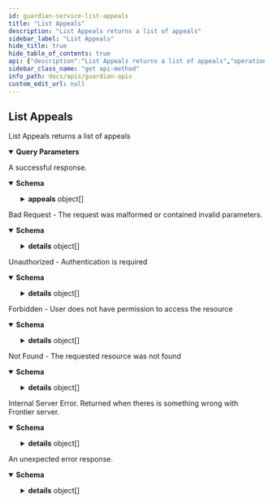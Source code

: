 ```yaml
---
id: guardian-service-list-appeals
title: "List Appeals"
description: "List Appeals returns a list of appeals"
sidebar_label: "List Appeals"
hide_title: true
hide_table_of_contents: true
api: {"description":"List Appeals returns a list of appeals","operationId":"GuardianService_ListAppeals","responses":{"200":{"description":"A successful response.","content":{"application/json":{"schema":{"type":"object","properties":{"appeals":{"type":"array","items":{"type":"object","properties":{"id":{"type":"string"},"resourceId":{"type":"string"},"policyId":{"type":"string"},"policyVersion":{"type":"integer","format":"int64"},"status":{"type":"string"},"accountId":{"type":"string"},"role":{"type":"string"},"options":{"title":"optional","type":"object","properties":{"expirationDate":{"type":"string","format":"date-time","title":"optional"},"duration":{"type":"string"}}},"labels":{"type":"object","additionalProperties":{"type":"string"}},"resource":{"type":"object","properties":{"id":{"type":"string","example":"f4b7a3c0-9f9b-4b9b-9b0a-9e4b1a1b1b1b","description":"Resource unique identifier"},"providerType":{"type":"string","example":"bigquery","description":"Type of the provider that manages this resource"},"providerUrn":{"type":"string","example":"my-bq","description":"Unique resource urn"},"type":{"type":"string","example":"table","description":"Type of the resource. Depends on the provider type. For example, for BigQuery, it can be dataset, table, view, etc."},"urn":{"type":"string","description":"Unique resource urn"},"name":{"type":"string"},"details":{"type":"object","description":"Additional information of the resource that can be updated from Guardian"},"labels":{"type":"object","additionalProperties":{"type":"string"}},"createdAt":{"type":"string","format":"date-time","example":"2023-06-07T05:39:56.961Z","description":"Resource creation timestamp"},"updatedAt":{"type":"string","format":"date-time","example":"2023-06-07T05:39:56.961Z","description":"Resource last update timestamp"},"isDeleted":{"type":"boolean","description":"Whether the resource is deleted or not"},"parentId":{"type":"string","description":"Parent resource id"},"children":{"type":"array","items":{"type":"object","properties":"circular()","title":"Resource contains information of resource from providers"},"description":"List of child resources"}},"title":"Resource contains information of resource from providers"},"approvals":{"type":"array","items":{"type":"object","properties":{"id":{"type":"string"},"name":{"type":"string"},"appealId":{"type":"string"},"status":{"type":"string"},"actor":{"type":"string"},"policyId":{"type":"string"},"policyVersion":{"type":"integer","format":"int64"},"approvers":{"type":"array","items":{"type":"string"}},"appeal":{"type":"object","properties":"circular()","title":"Appeal is created by user to get access to one or more resources"},"createdAt":{"type":"string","format":"date-time","example":"2023-06-07T05:39:56.961Z","description":"Approval creation timestamp"},"updatedAt":{"type":"string","format":"date-time","example":"2023-06-07T05:39:56.961Z","description":"Approval last update timestamp"},"reason":{"type":"string"}},"title":"Approval is an approval item that generated in an appeal based on the selected policy"}},"createdAt":{"type":"string","format":"date-time","example":"2023-01-01T00:00:00Z","description":"Creation time of the appeal"},"updatedAt":{"type":"string","format":"date-time","example":"2023-01-01T00:00:00Z","description":"Last update time of the appeal"},"details":{"type":"object"},"accountType":{"type":"string"},"createdBy":{"type":"string"},"creator":{},"permissions":{"type":"array","items":{"type":"string"}},"grant":{"type":"object","properties":{"id":{"type":"string"},"status":{"type":"string"},"accountId":{"type":"string"},"accountType":{"type":"string"},"resourceId":{"type":"string"},"role":{"type":"string"},"permissions":{"type":"array","items":{"type":"string"}},"expirationDate":{"type":"string","format":"date-time"},"appealId":{"type":"string"},"revokedBy":{"type":"string"},"revokedAt":{"type":"string","format":"date-time","example":"2023-01-01T00:00:00Z","description":"Timestamp when the grant is revoked"},"revokeReason":{"type":"string"},"createdBy":{"type":"string"},"createdAt":{"type":"string","format":"date-time","example":"2023-01-01T00:00:00Z","description":"Creation time of the grant"},"updatedAt":{"type":"string","format":"date-time","example":"2023-01-01T00:00:00Z","description":"Last update time of the grant"},"resource":{"type":"object","properties":{"id":{"type":"string","example":"f4b7a3c0-9f9b-4b9b-9b0a-9e4b1a1b1b1b","description":"Resource unique identifier"},"providerType":{"type":"string","example":"bigquery","description":"Type of the provider that manages this resource"},"providerUrn":{"type":"string","example":"my-bq","description":"Unique resource urn"},"type":{"type":"string","example":"table","description":"Type of the resource. Depends on the provider type. For example, for BigQuery, it can be dataset, table, view, etc."},"urn":{"type":"string","description":"Unique resource urn"},"name":{"type":"string"},"details":{"type":"object","description":"Additional information of the resource that can be updated from Guardian"},"labels":{"type":"object","additionalProperties":{"type":"string"}},"createdAt":{"type":"string","format":"date-time","example":"2023-06-07T05:39:56.961Z","description":"Resource creation timestamp"},"updatedAt":{"type":"string","format":"date-time","example":"2023-06-07T05:39:56.961Z","description":"Resource last update timestamp"},"isDeleted":{"type":"boolean","description":"Whether the resource is deleted or not"},"parentId":{"type":"string","description":"Parent resource id"},"children":{"type":"array","items":{"type":"object","properties":"circular()","title":"Resource contains information of resource from providers"},"description":"List of child resources"}},"title":"Resource contains information of resource from providers"},"appeal":{"type":"object","properties":"circular()","title":"Appeal is created by user to get access to one or more resources"},"isPermanent":{"type":"boolean"},"source":{"type":"string"},"statusInProvider":{"type":"string"},"owner":{"type":"string"}}},"description":{"type":"string"}},"title":"Appeal is created by user to get access to one or more resources"}},"total":{"type":"integer","format":"int32"}}}}}},"400":{"description":"Bad Request - The request was malformed or contained invalid parameters.","content":{"application/json":{"schema":{"type":"object","properties":{"code":{"type":"integer","format":"int32"},"message":{"type":"string"},"details":{"type":"array","items":{"type":"object","properties":{"@type":{"type":"string"}},"additionalProperties":{}}}}}}}},"401":{"description":"Unauthorized - Authentication is required","content":{"application/json":{"schema":{"type":"object","properties":{"code":{"type":"integer","format":"int32"},"message":{"type":"string"},"details":{"type":"array","items":{"type":"object","properties":{"@type":{"type":"string"}},"additionalProperties":{}}}}}}}},"403":{"description":"Forbidden - User does not have permission to access the resource","content":{"application/json":{"schema":{"type":"object","properties":{"code":{"type":"integer","format":"int32"},"message":{"type":"string"},"details":{"type":"array","items":{"type":"object","properties":{"@type":{"type":"string"}},"additionalProperties":{}}}}}}}},"404":{"description":"Not Found - The requested resource was not found","content":{"application/json":{"schema":{"type":"object","properties":{"code":{"type":"integer","format":"int32"},"message":{"type":"string"},"details":{"type":"array","items":{"type":"object","properties":{"@type":{"type":"string"}},"additionalProperties":{}}}}}}}},"500":{"description":"Internal Server Error. Returned when theres is something wrong with Frontier server.","content":{"application/json":{"schema":{"type":"object","properties":{"code":{"type":"integer","format":"int32"},"message":{"type":"string"},"details":{"type":"array","items":{"type":"object","properties":{"@type":{"type":"string"}},"additionalProperties":{}}}}}}}},"default":{"description":"An unexpected error response.","content":{"application/json":{"schema":{"type":"object","properties":{"code":{"type":"integer","format":"int32"},"message":{"type":"string"},"details":{"type":"array","items":{"type":"object","properties":{"@type":{"type":"string"}},"additionalProperties":{}}}}}}}}},"parameters":[{"name":"accountId","in":"query","required":false,"schema":{"type":"string"}},{"name":"statuses","in":"query","required":false,"explode":true,"schema":{"type":"array","items":{"type":"string"}}},{"name":"role","in":"query","required":false,"schema":{"type":"string"}},{"name":"providerTypes","in":"query","required":false,"explode":true,"schema":{"type":"array","items":{"type":"string"}}},{"name":"providerUrns","in":"query","required":false,"explode":true,"schema":{"type":"array","items":{"type":"string"}}},{"name":"resourceTypes","in":"query","required":false,"explode":true,"schema":{"type":"array","items":{"type":"string"}}},{"name":"resourceUrns","in":"query","required":false,"explode":true,"schema":{"type":"array","items":{"type":"string"}}},{"name":"orderBy","in":"query","required":false,"explode":true,"schema":{"type":"array","items":{"type":"string"}}},{"name":"createdBy","in":"query","required":false,"schema":{"type":"string"}},{"name":"size","in":"query","required":false,"schema":{"type":"integer","format":"int64"}},{"name":"offset","in":"query","required":false,"schema":{"type":"integer","format":"int64"}},{"name":"q","in":"query","required":false,"schema":{"type":"string"}},{"name":"accountTypes","in":"query","required":false,"explode":true,"schema":{"type":"array","items":{"type":"string"}}}],"tags":["Appeals"],"method":"get","path":"/v1beta1/appeals","servers":[{"url":"http://127.0.0.1:7400"}],"security":[{"apiKey":[]}],"securitySchemes":{"apiKey":{"type":"apiKey","description":"Email address of the user","name":"X-Auth-Email","in":"header"}},"info":{"title":"Guardian APIs","version":"0.1.0"},"postman":{"name":"List Appeals","description":{"content":"List Appeals returns a list of appeals","type":"text/plain"},"url":{"path":["v1beta1","appeals"],"host":["{{baseUrl}}"],"query":[{"disabled":false,"key":"accountId","value":""},{"disabled":false,"key":"statuses","value":""},{"disabled":false,"key":"role","value":""},{"disabled":false,"key":"providerTypes","value":""},{"disabled":false,"key":"providerUrns","value":""},{"disabled":false,"key":"resourceTypes","value":""},{"disabled":false,"key":"resourceUrns","value":""},{"disabled":false,"key":"orderBy","value":""},{"disabled":false,"key":"createdBy","value":""},{"disabled":false,"key":"size","value":""},{"disabled":false,"key":"offset","value":""},{"disabled":false,"key":"q","value":""},{"disabled":false,"key":"accountTypes","value":""}],"variable":[]},"header":[{"key":"Accept","value":"application/json"}],"method":"GET"}}
sidebar_class_name: "get api-method"
info_path: docs/apis/guardian-apis
custom_edit_url: null
---
```



## List Appeals



List Appeals returns a list of appeals

<details style={{"marginBottom":"1rem"}} data-collapsed={false} open={true}><summary style={{}}><strong>Query Parameters</strong></summary><div><ul><ParamsItem className={"paramsItem"} param={{"name":"accountId","in":"query","required":false,"schema":{"type":"string"}}}></ParamsItem><ParamsItem className={"paramsItem"} param={{"name":"statuses","in":"query","required":false,"explode":true,"schema":{"type":"array","items":{"type":"string"}}}}></ParamsItem><ParamsItem className={"paramsItem"} param={{"name":"role","in":"query","required":false,"schema":{"type":"string"}}}></ParamsItem><ParamsItem className={"paramsItem"} param={{"name":"providerTypes","in":"query","required":false,"explode":true,"schema":{"type":"array","items":{"type":"string"}}}}></ParamsItem><ParamsItem className={"paramsItem"} param={{"name":"providerUrns","in":"query","required":false,"explode":true,"schema":{"type":"array","items":{"type":"string"}}}}></ParamsItem><ParamsItem className={"paramsItem"} param={{"name":"resourceTypes","in":"query","required":false,"explode":true,"schema":{"type":"array","items":{"type":"string"}}}}></ParamsItem><ParamsItem className={"paramsItem"} param={{"name":"resourceUrns","in":"query","required":false,"explode":true,"schema":{"type":"array","items":{"type":"string"}}}}></ParamsItem><ParamsItem className={"paramsItem"} param={{"name":"orderBy","in":"query","required":false,"explode":true,"schema":{"type":"array","items":{"type":"string"}}}}></ParamsItem><ParamsItem className={"paramsItem"} param={{"name":"createdBy","in":"query","required":false,"schema":{"type":"string"}}}></ParamsItem><ParamsItem className={"paramsItem"} param={{"name":"size","in":"query","required":false,"schema":{"type":"integer","format":"int64"}}}></ParamsItem><ParamsItem className={"paramsItem"} param={{"name":"offset","in":"query","required":false,"schema":{"type":"integer","format":"int64"}}}></ParamsItem><ParamsItem className={"paramsItem"} param={{"name":"q","in":"query","required":false,"schema":{"type":"string"}}}></ParamsItem><ParamsItem className={"paramsItem"} param={{"name":"accountTypes","in":"query","required":false,"explode":true,"schema":{"type":"array","items":{"type":"string"}}}}></ParamsItem></ul></div></details><div><ApiTabs><TabItem label={"200"} value={"200"}><div>

A successful response.

</div><div><MimeTabs schemaType={"response"}><TabItem label={"application/json"} value={"application/json"}><SchemaTabs><TabItem label={"Schema"} value={"Schema"}><details style={{}} data-collapsed={false} open={true}><summary style={{"textAlign":"left"}}><strong>Schema</strong></summary><div style={{"textAlign":"left","marginLeft":"1rem"}}></div><ul style={{"marginLeft":"1rem"}}><SchemaItem collapsible={true} className={"schemaItem"}><details style={{}}><summary style={{}}><strong>appeals</strong><span style={{"opacity":"0.6"}}> object[]</span></summary><div style={{"marginLeft":"1rem"}}><li><div style={{"fontSize":"var(--ifm-code-font-size)","opacity":"0.6","marginLeft":"-.5rem","paddingBottom":".5rem"}}>Array [</div></li><SchemaItem collapsible={false} name={"id"} required={false} schemaName={"string"} qualifierMessage={undefined} schema={{"type":"string"}}></SchemaItem><SchemaItem collapsible={false} name={"resourceId"} required={false} schemaName={"string"} qualifierMessage={undefined} schema={{"type":"string"}}></SchemaItem><SchemaItem collapsible={false} name={"policyId"} required={false} schemaName={"string"} qualifierMessage={undefined} schema={{"type":"string"}}></SchemaItem><SchemaItem collapsible={false} name={"policyVersion"} required={false} schemaName={"int64"} qualifierMessage={undefined} schema={{"type":"integer","format":"int64"}}></SchemaItem><SchemaItem collapsible={false} name={"status"} required={false} schemaName={"string"} qualifierMessage={undefined} schema={{"type":"string"}}></SchemaItem><SchemaItem collapsible={false} name={"accountId"} required={false} schemaName={"string"} qualifierMessage={undefined} schema={{"type":"string"}}></SchemaItem><SchemaItem collapsible={false} name={"role"} required={false} schemaName={"string"} qualifierMessage={undefined} schema={{"type":"string"}}></SchemaItem><SchemaItem collapsible={true} className={"schemaItem"}><details style={{}}><summary style={{}}><strong>options</strong><span style={{"opacity":"0.6"}}> object</span></summary><div style={{"marginLeft":"1rem"}}><SchemaItem collapsible={false} name={"expirationDate"} required={false} schemaName={"date-time"} qualifierMessage={undefined} schema={{"type":"string","format":"date-time","title":"optional"}}></SchemaItem><SchemaItem collapsible={false} name={"duration"} required={false} schemaName={"string"} qualifierMessage={undefined} schema={{"type":"string"}}></SchemaItem></div></details></SchemaItem><SchemaItem collapsible={true} className={"schemaItem"}><details style={{}}><summary style={{}}><strong>labels</strong><span style={{"opacity":"0.6"}}> object</span></summary><div style={{"marginLeft":"1rem"}}><SchemaItem name={"property name*"} required={false} schemaName={"string"} qualifierMessage={undefined} schema={{"type":"string"}} collapsible={false} discriminator={false}></SchemaItem></div></details></SchemaItem><SchemaItem collapsible={true} className={"schemaItem"}><details style={{}}><summary style={{}}><strong>resource</strong><span style={{"opacity":"0.6"}}> object</span></summary><div style={{"marginLeft":"1rem"}}><SchemaItem collapsible={false} name={"id"} required={false} schemaName={"string"} qualifierMessage={undefined} schema={{"type":"string","example":"f4b7a3c0-9f9b-4b9b-9b0a-9e4b1a1b1b1b","description":"Resource unique identifier"}}></SchemaItem><SchemaItem collapsible={false} name={"providerType"} required={false} schemaName={"string"} qualifierMessage={undefined} schema={{"type":"string","example":"bigquery","description":"Type of the provider that manages this resource"}}></SchemaItem><SchemaItem collapsible={false} name={"providerUrn"} required={false} schemaName={"string"} qualifierMessage={undefined} schema={{"type":"string","example":"my-bq","description":"Unique resource urn"}}></SchemaItem><SchemaItem collapsible={false} name={"type"} required={false} schemaName={"string"} qualifierMessage={undefined} schema={{"type":"string","example":"table","description":"Type of the resource. Depends on the provider type. For example, for BigQuery, it can be dataset, table, view, etc."}}></SchemaItem><SchemaItem collapsible={false} name={"urn"} required={false} schemaName={"string"} qualifierMessage={undefined} schema={{"type":"string","description":"Unique resource urn"}}></SchemaItem><SchemaItem collapsible={false} name={"name"} required={false} schemaName={"string"} qualifierMessage={undefined} schema={{"type":"string"}}></SchemaItem><SchemaItem collapsible={false} name={"details"} required={false} schemaName={"object"} qualifierMessage={undefined} schema={{"type":"object","description":"Additional information of the resource that can be updated from Guardian"}}></SchemaItem><SchemaItem collapsible={true} className={"schemaItem"}><details style={{}}><summary style={{}}><strong>labels</strong><span style={{"opacity":"0.6"}}> object</span></summary><div style={{"marginLeft":"1rem"}}><SchemaItem name={"property name*"} required={false} schemaName={"string"} qualifierMessage={undefined} schema={{"type":"string"}} collapsible={false} discriminator={false}></SchemaItem></div></details></SchemaItem><SchemaItem collapsible={false} name={"createdAt"} required={false} schemaName={"date-time"} qualifierMessage={undefined} schema={{"type":"string","format":"date-time","example":"2023-06-07T05:39:56.961Z","description":"Resource creation timestamp"}}></SchemaItem><SchemaItem collapsible={false} name={"updatedAt"} required={false} schemaName={"date-time"} qualifierMessage={undefined} schema={{"type":"string","format":"date-time","example":"2023-06-07T05:39:56.961Z","description":"Resource last update timestamp"}}></SchemaItem><SchemaItem collapsible={false} name={"isDeleted"} required={false} schemaName={"boolean"} qualifierMessage={undefined} schema={{"type":"boolean","description":"Whether the resource is deleted or not"}}></SchemaItem><SchemaItem collapsible={false} name={"parentId"} required={false} schemaName={"string"} qualifierMessage={undefined} schema={{"type":"string","description":"Parent resource id"}}></SchemaItem><SchemaItem collapsible={true} className={"schemaItem"}><details style={{}}><summary style={{}}><strong>children</strong><span style={{"opacity":"0.6"}}> object[]</span></summary><div style={{"marginLeft":"1rem"}}><div style={{"marginTop":".5rem","marginBottom":".5rem"}}>

List of child resources

</div><li><div style={{"fontSize":"var(--ifm-code-font-size)","opacity":"0.6","marginLeft":"-.5rem","paddingBottom":".5rem"}}>Array [</div></li><SchemaItem collapsible={false} name={"0"} required={false} schemaName={""} qualifierMessage={undefined} schema={"c"}></SchemaItem><SchemaItem collapsible={false} name={"1"} required={false} schemaName={""} qualifierMessage={undefined} schema={"i"}></SchemaItem><SchemaItem collapsible={false} name={"2"} required={false} schemaName={""} qualifierMessage={undefined} schema={"r"}></SchemaItem><SchemaItem collapsible={false} name={"3"} required={false} schemaName={""} qualifierMessage={undefined} schema={"c"}></SchemaItem><SchemaItem collapsible={false} name={"4"} required={false} schemaName={""} qualifierMessage={undefined} schema={"u"}></SchemaItem><SchemaItem collapsible={false} name={"5"} required={false} schemaName={""} qualifierMessage={undefined} schema={"l"}></SchemaItem><SchemaItem collapsible={false} name={"6"} required={false} schemaName={""} qualifierMessage={undefined} schema={"a"}></SchemaItem><SchemaItem collapsible={false} name={"7"} required={false} schemaName={""} qualifierMessage={undefined} schema={"r"}></SchemaItem><SchemaItem collapsible={false} name={"8"} required={false} schemaName={""} qualifierMessage={undefined} schema={"("}></SchemaItem><SchemaItem collapsible={false} name={"9"} required={false} schemaName={""} qualifierMessage={undefined} schema={")"}></SchemaItem><li><div style={{"fontSize":"var(--ifm-code-font-size)","opacity":"0.6","marginLeft":"-.5rem"}}>]</div></li></div></details></SchemaItem></div></details></SchemaItem><SchemaItem collapsible={true} className={"schemaItem"}><details style={{}}><summary style={{}}><strong>approvals</strong><span style={{"opacity":"0.6"}}> object[]</span></summary><div style={{"marginLeft":"1rem"}}><li><div style={{"fontSize":"var(--ifm-code-font-size)","opacity":"0.6","marginLeft":"-.5rem","paddingBottom":".5rem"}}>Array [</div></li><SchemaItem collapsible={false} name={"id"} required={false} schemaName={"string"} qualifierMessage={undefined} schema={{"type":"string"}}></SchemaItem><SchemaItem collapsible={false} name={"name"} required={false} schemaName={"string"} qualifierMessage={undefined} schema={{"type":"string"}}></SchemaItem><SchemaItem collapsible={false} name={"appealId"} required={false} schemaName={"string"} qualifierMessage={undefined} schema={{"type":"string"}}></SchemaItem><SchemaItem collapsible={false} name={"status"} required={false} schemaName={"string"} qualifierMessage={undefined} schema={{"type":"string"}}></SchemaItem><SchemaItem collapsible={false} name={"actor"} required={false} schemaName={"string"} qualifierMessage={undefined} schema={{"type":"string"}}></SchemaItem><SchemaItem collapsible={false} name={"policyId"} required={false} schemaName={"string"} qualifierMessage={undefined} schema={{"type":"string"}}></SchemaItem><SchemaItem collapsible={false} name={"policyVersion"} required={false} schemaName={"int64"} qualifierMessage={undefined} schema={{"type":"integer","format":"int64"}}></SchemaItem><SchemaItem collapsible={false} name={"approvers"} required={false} schemaName={"string[]"} qualifierMessage={undefined} schema={{"type":"array","items":{"type":"string"}}}></SchemaItem><SchemaItem collapsible={true} className={"schemaItem"}><details style={{}}><summary style={{}}><strong>appeal</strong><span style={{"opacity":"0.6"}}> object</span></summary><div style={{"marginLeft":"1rem"}}><SchemaItem collapsible={false} name={"0"} required={false} schemaName={""} qualifierMessage={undefined} schema={"c"}></SchemaItem><SchemaItem collapsible={false} name={"1"} required={false} schemaName={""} qualifierMessage={undefined} schema={"i"}></SchemaItem><SchemaItem collapsible={false} name={"2"} required={false} schemaName={""} qualifierMessage={undefined} schema={"r"}></SchemaItem><SchemaItem collapsible={false} name={"3"} required={false} schemaName={""} qualifierMessage={undefined} schema={"c"}></SchemaItem><SchemaItem collapsible={false} name={"4"} required={false} schemaName={""} qualifierMessage={undefined} schema={"u"}></SchemaItem><SchemaItem collapsible={false} name={"5"} required={false} schemaName={""} qualifierMessage={undefined} schema={"l"}></SchemaItem><SchemaItem collapsible={false} name={"6"} required={false} schemaName={""} qualifierMessage={undefined} schema={"a"}></SchemaItem><SchemaItem collapsible={false} name={"7"} required={false} schemaName={""} qualifierMessage={undefined} schema={"r"}></SchemaItem><SchemaItem collapsible={false} name={"8"} required={false} schemaName={""} qualifierMessage={undefined} schema={"("}></SchemaItem><SchemaItem collapsible={false} name={"9"} required={false} schemaName={""} qualifierMessage={undefined} schema={")"}></SchemaItem></div></details></SchemaItem><SchemaItem collapsible={false} name={"createdAt"} required={false} schemaName={"date-time"} qualifierMessage={undefined} schema={{"type":"string","format":"date-time","example":"2023-06-07T05:39:56.961Z","description":"Approval creation timestamp"}}></SchemaItem><SchemaItem collapsible={false} name={"updatedAt"} required={false} schemaName={"date-time"} qualifierMessage={undefined} schema={{"type":"string","format":"date-time","example":"2023-06-07T05:39:56.961Z","description":"Approval last update timestamp"}}></SchemaItem><SchemaItem collapsible={false} name={"reason"} required={false} schemaName={"string"} qualifierMessage={undefined} schema={{"type":"string"}}></SchemaItem><li><div style={{"fontSize":"var(--ifm-code-font-size)","opacity":"0.6","marginLeft":"-.5rem"}}>]</div></li></div></details></SchemaItem><SchemaItem collapsible={false} name={"createdAt"} required={false} schemaName={"date-time"} qualifierMessage={undefined} schema={{"type":"string","format":"date-time","example":"2023-01-01T00:00:00Z","description":"Creation time of the appeal"}}></SchemaItem><SchemaItem collapsible={false} name={"updatedAt"} required={false} schemaName={"date-time"} qualifierMessage={undefined} schema={{"type":"string","format":"date-time","example":"2023-01-01T00:00:00Z","description":"Last update time of the appeal"}}></SchemaItem><SchemaItem collapsible={false} name={"details"} required={false} schemaName={"object"} qualifierMessage={undefined} schema={{"type":"object"}}></SchemaItem><SchemaItem collapsible={false} name={"accountType"} required={false} schemaName={"string"} qualifierMessage={undefined} schema={{"type":"string"}}></SchemaItem><SchemaItem collapsible={false} name={"createdBy"} required={false} schemaName={"string"} qualifierMessage={undefined} schema={{"type":"string"}}></SchemaItem><SchemaItem collapsible={false} name={"creator"} required={false} schemaName={""} qualifierMessage={undefined} schema={{}}></SchemaItem><SchemaItem collapsible={false} name={"permissions"} required={false} schemaName={"string[]"} qualifierMessage={undefined} schema={{"type":"array","items":{"type":"string"}}}></SchemaItem><SchemaItem collapsible={true} className={"schemaItem"}><details style={{}}><summary style={{}}><strong>grant</strong><span style={{"opacity":"0.6"}}> object</span></summary><div style={{"marginLeft":"1rem"}}><SchemaItem collapsible={false} name={"id"} required={false} schemaName={"string"} qualifierMessage={undefined} schema={{"type":"string"}}></SchemaItem><SchemaItem collapsible={false} name={"status"} required={false} schemaName={"string"} qualifierMessage={undefined} schema={{"type":"string"}}></SchemaItem><SchemaItem collapsible={false} name={"accountId"} required={false} schemaName={"string"} qualifierMessage={undefined} schema={{"type":"string"}}></SchemaItem><SchemaItem collapsible={false} name={"accountType"} required={false} schemaName={"string"} qualifierMessage={undefined} schema={{"type":"string"}}></SchemaItem><SchemaItem collapsible={false} name={"resourceId"} required={false} schemaName={"string"} qualifierMessage={undefined} schema={{"type":"string"}}></SchemaItem><SchemaItem collapsible={false} name={"role"} required={false} schemaName={"string"} qualifierMessage={undefined} schema={{"type":"string"}}></SchemaItem><SchemaItem collapsible={false} name={"permissions"} required={false} schemaName={"string[]"} qualifierMessage={undefined} schema={{"type":"array","items":{"type":"string"}}}></SchemaItem><SchemaItem collapsible={false} name={"expirationDate"} required={false} schemaName={"date-time"} qualifierMessage={undefined} schema={{"type":"string","format":"date-time"}}></SchemaItem><SchemaItem collapsible={false} name={"appealId"} required={false} schemaName={"string"} qualifierMessage={undefined} schema={{"type":"string"}}></SchemaItem><SchemaItem collapsible={false} name={"revokedBy"} required={false} schemaName={"string"} qualifierMessage={undefined} schema={{"type":"string"}}></SchemaItem><SchemaItem collapsible={false} name={"revokedAt"} required={false} schemaName={"date-time"} qualifierMessage={undefined} schema={{"type":"string","format":"date-time","example":"2023-01-01T00:00:00Z","description":"Timestamp when the grant is revoked"}}></SchemaItem><SchemaItem collapsible={false} name={"revokeReason"} required={false} schemaName={"string"} qualifierMessage={undefined} schema={{"type":"string"}}></SchemaItem><SchemaItem collapsible={false} name={"createdBy"} required={false} schemaName={"string"} qualifierMessage={undefined} schema={{"type":"string"}}></SchemaItem><SchemaItem collapsible={false} name={"createdAt"} required={false} schemaName={"date-time"} qualifierMessage={undefined} schema={{"type":"string","format":"date-time","example":"2023-01-01T00:00:00Z","description":"Creation time of the grant"}}></SchemaItem><SchemaItem collapsible={false} name={"updatedAt"} required={false} schemaName={"date-time"} qualifierMessage={undefined} schema={{"type":"string","format":"date-time","example":"2023-01-01T00:00:00Z","description":"Last update time of the grant"}}></SchemaItem><SchemaItem collapsible={true} className={"schemaItem"}><details style={{}}><summary style={{}}><strong>resource</strong><span style={{"opacity":"0.6"}}> object</span></summary><div style={{"marginLeft":"1rem"}}><SchemaItem collapsible={false} name={"id"} required={false} schemaName={"string"} qualifierMessage={undefined} schema={{"type":"string","example":"f4b7a3c0-9f9b-4b9b-9b0a-9e4b1a1b1b1b","description":"Resource unique identifier"}}></SchemaItem><SchemaItem collapsible={false} name={"providerType"} required={false} schemaName={"string"} qualifierMessage={undefined} schema={{"type":"string","example":"bigquery","description":"Type of the provider that manages this resource"}}></SchemaItem><SchemaItem collapsible={false} name={"providerUrn"} required={false} schemaName={"string"} qualifierMessage={undefined} schema={{"type":"string","example":"my-bq","description":"Unique resource urn"}}></SchemaItem><SchemaItem collapsible={false} name={"type"} required={false} schemaName={"string"} qualifierMessage={undefined} schema={{"type":"string","example":"table","description":"Type of the resource. Depends on the provider type. For example, for BigQuery, it can be dataset, table, view, etc."}}></SchemaItem><SchemaItem collapsible={false} name={"urn"} required={false} schemaName={"string"} qualifierMessage={undefined} schema={{"type":"string","description":"Unique resource urn"}}></SchemaItem><SchemaItem collapsible={false} name={"name"} required={false} schemaName={"string"} qualifierMessage={undefined} schema={{"type":"string"}}></SchemaItem><SchemaItem collapsible={false} name={"details"} required={false} schemaName={"object"} qualifierMessage={undefined} schema={{"type":"object","description":"Additional information of the resource that can be updated from Guardian"}}></SchemaItem><SchemaItem collapsible={true} className={"schemaItem"}><details style={{}}><summary style={{}}><strong>labels</strong><span style={{"opacity":"0.6"}}> object</span></summary><div style={{"marginLeft":"1rem"}}><SchemaItem name={"property name*"} required={false} schemaName={"string"} qualifierMessage={undefined} schema={{"type":"string"}} collapsible={false} discriminator={false}></SchemaItem></div></details></SchemaItem><SchemaItem collapsible={false} name={"createdAt"} required={false} schemaName={"date-time"} qualifierMessage={undefined} schema={{"type":"string","format":"date-time","example":"2023-06-07T05:39:56.961Z","description":"Resource creation timestamp"}}></SchemaItem><SchemaItem collapsible={false} name={"updatedAt"} required={false} schemaName={"date-time"} qualifierMessage={undefined} schema={{"type":"string","format":"date-time","example":"2023-06-07T05:39:56.961Z","description":"Resource last update timestamp"}}></SchemaItem><SchemaItem collapsible={false} name={"isDeleted"} required={false} schemaName={"boolean"} qualifierMessage={undefined} schema={{"type":"boolean","description":"Whether the resource is deleted or not"}}></SchemaItem><SchemaItem collapsible={false} name={"parentId"} required={false} schemaName={"string"} qualifierMessage={undefined} schema={{"type":"string","description":"Parent resource id"}}></SchemaItem><SchemaItem collapsible={true} className={"schemaItem"}><details style={{}}><summary style={{}}><strong>children</strong><span style={{"opacity":"0.6"}}> object[]</span></summary><div style={{"marginLeft":"1rem"}}><div style={{"marginTop":".5rem","marginBottom":".5rem"}}>

List of child resources

</div><li><div style={{"fontSize":"var(--ifm-code-font-size)","opacity":"0.6","marginLeft":"-.5rem","paddingBottom":".5rem"}}>Array [</div></li><SchemaItem collapsible={false} name={"0"} required={false} schemaName={""} qualifierMessage={undefined} schema={"c"}></SchemaItem><SchemaItem collapsible={false} name={"1"} required={false} schemaName={""} qualifierMessage={undefined} schema={"i"}></SchemaItem><SchemaItem collapsible={false} name={"2"} required={false} schemaName={""} qualifierMessage={undefined} schema={"r"}></SchemaItem><SchemaItem collapsible={false} name={"3"} required={false} schemaName={""} qualifierMessage={undefined} schema={"c"}></SchemaItem><SchemaItem collapsible={false} name={"4"} required={false} schemaName={""} qualifierMessage={undefined} schema={"u"}></SchemaItem><SchemaItem collapsible={false} name={"5"} required={false} schemaName={""} qualifierMessage={undefined} schema={"l"}></SchemaItem><SchemaItem collapsible={false} name={"6"} required={false} schemaName={""} qualifierMessage={undefined} schema={"a"}></SchemaItem><SchemaItem collapsible={false} name={"7"} required={false} schemaName={""} qualifierMessage={undefined} schema={"r"}></SchemaItem><SchemaItem collapsible={false} name={"8"} required={false} schemaName={""} qualifierMessage={undefined} schema={"("}></SchemaItem><SchemaItem collapsible={false} name={"9"} required={false} schemaName={""} qualifierMessage={undefined} schema={")"}></SchemaItem><li><div style={{"fontSize":"var(--ifm-code-font-size)","opacity":"0.6","marginLeft":"-.5rem"}}>]</div></li></div></details></SchemaItem></div></details></SchemaItem><SchemaItem collapsible={true} className={"schemaItem"}><details style={{}}><summary style={{}}><strong>appeal</strong><span style={{"opacity":"0.6"}}> object</span></summary><div style={{"marginLeft":"1rem"}}><SchemaItem collapsible={false} name={"0"} required={false} schemaName={""} qualifierMessage={undefined} schema={"c"}></SchemaItem><SchemaItem collapsible={false} name={"1"} required={false} schemaName={""} qualifierMessage={undefined} schema={"i"}></SchemaItem><SchemaItem collapsible={false} name={"2"} required={false} schemaName={""} qualifierMessage={undefined} schema={"r"}></SchemaItem><SchemaItem collapsible={false} name={"3"} required={false} schemaName={""} qualifierMessage={undefined} schema={"c"}></SchemaItem><SchemaItem collapsible={false} name={"4"} required={false} schemaName={""} qualifierMessage={undefined} schema={"u"}></SchemaItem><SchemaItem collapsible={false} name={"5"} required={false} schemaName={""} qualifierMessage={undefined} schema={"l"}></SchemaItem><SchemaItem collapsible={false} name={"6"} required={false} schemaName={""} qualifierMessage={undefined} schema={"a"}></SchemaItem><SchemaItem collapsible={false} name={"7"} required={false} schemaName={""} qualifierMessage={undefined} schema={"r"}></SchemaItem><SchemaItem collapsible={false} name={"8"} required={false} schemaName={""} qualifierMessage={undefined} schema={"("}></SchemaItem><SchemaItem collapsible={false} name={"9"} required={false} schemaName={""} qualifierMessage={undefined} schema={")"}></SchemaItem></div></details></SchemaItem><SchemaItem collapsible={false} name={"isPermanent"} required={false} schemaName={"boolean"} qualifierMessage={undefined} schema={{"type":"boolean"}}></SchemaItem><SchemaItem collapsible={false} name={"source"} required={false} schemaName={"string"} qualifierMessage={undefined} schema={{"type":"string"}}></SchemaItem><SchemaItem collapsible={false} name={"statusInProvider"} required={false} schemaName={"string"} qualifierMessage={undefined} schema={{"type":"string"}}></SchemaItem><SchemaItem collapsible={false} name={"owner"} required={false} schemaName={"string"} qualifierMessage={undefined} schema={{"type":"string"}}></SchemaItem></div></details></SchemaItem><SchemaItem collapsible={false} name={"description"} required={false} schemaName={"string"} qualifierMessage={undefined} schema={{"type":"string"}}></SchemaItem><li><div style={{"fontSize":"var(--ifm-code-font-size)","opacity":"0.6","marginLeft":"-.5rem"}}>]</div></li></div></details></SchemaItem><SchemaItem collapsible={false} name={"total"} required={false} schemaName={"int32"} qualifierMessage={undefined} schema={{"type":"integer","format":"int32"}}></SchemaItem></ul></details></TabItem><TabItem label={"Example (from schema)"} value={"Example (from schema)"}><ResponseSamples responseExample={"{\n  \"appeals\": [\n    {\n      \"id\": \"string\",\n      \"resourceId\": \"string\",\n      \"policyId\": \"string\",\n      \"policyVersion\": 0,\n      \"status\": \"string\",\n      \"accountId\": \"string\",\n      \"role\": \"string\",\n      \"options\": {\n        \"expirationDate\": \"2023-10-24T20:41:02.757Z\",\n        \"duration\": \"string\"\n      },\n      \"labels\": {},\n      \"resource\": {\n        \"id\": \"f4b7a3c0-9f9b-4b9b-9b0a-9e4b1a1b1b1b\",\n        \"providerType\": \"bigquery\",\n        \"providerUrn\": \"my-bq\",\n        \"type\": \"table\",\n        \"urn\": \"string\",\n        \"name\": \"string\",\n        \"details\": {},\n        \"labels\": {},\n        \"createdAt\": \"2023-06-07T05:39:56.961Z\",\n        \"updatedAt\": \"2023-06-07T05:39:56.961Z\",\n        \"isDeleted\": true,\n        \"parentId\": \"string\",\n        \"children\": [\n          {}\n        ]\n      },\n      \"approvals\": [\n        {\n          \"id\": \"string\",\n          \"name\": \"string\",\n          \"appealId\": \"string\",\n          \"status\": \"string\",\n          \"actor\": \"string\",\n          \"policyId\": \"string\",\n          \"policyVersion\": 0,\n          \"approvers\": [\n            \"string\"\n          ],\n          \"appeal\": {},\n          \"createdAt\": \"2023-06-07T05:39:56.961Z\",\n          \"updatedAt\": \"2023-06-07T05:39:56.961Z\",\n          \"reason\": \"string\"\n        }\n      ],\n      \"createdAt\": \"2023-01-01T00:00:00Z\",\n      \"updatedAt\": \"2023-01-01T00:00:00Z\",\n      \"details\": {},\n      \"accountType\": \"string\",\n      \"createdBy\": \"string\",\n      \"creator\": {},\n      \"permissions\": [\n        \"string\"\n      ],\n      \"grant\": {\n        \"id\": \"string\",\n        \"status\": \"string\",\n        \"accountId\": \"string\",\n        \"accountType\": \"string\",\n        \"resourceId\": \"string\",\n        \"role\": \"string\",\n        \"permissions\": [\n          \"string\"\n        ],\n        \"expirationDate\": \"2023-10-24T20:41:02.757Z\",\n        \"appealId\": \"string\",\n        \"revokedBy\": \"string\",\n        \"revokedAt\": \"2023-01-01T00:00:00Z\",\n        \"revokeReason\": \"string\",\n        \"createdBy\": \"string\",\n        \"createdAt\": \"2023-01-01T00:00:00Z\",\n        \"updatedAt\": \"2023-01-01T00:00:00Z\",\n        \"resource\": {\n          \"id\": \"f4b7a3c0-9f9b-4b9b-9b0a-9e4b1a1b1b1b\",\n          \"providerType\": \"bigquery\",\n          \"providerUrn\": \"my-bq\",\n          \"type\": \"table\",\n          \"urn\": \"string\",\n          \"name\": \"string\",\n          \"details\": {},\n          \"labels\": {},\n          \"createdAt\": \"2023-06-07T05:39:56.961Z\",\n          \"updatedAt\": \"2023-06-07T05:39:56.961Z\",\n          \"isDeleted\": true,\n          \"parentId\": \"string\",\n          \"children\": [\n            {}\n          ]\n        },\n        \"appeal\": {},\n        \"isPermanent\": true,\n        \"source\": \"string\",\n        \"statusInProvider\": \"string\",\n        \"owner\": \"string\"\n      },\n      \"description\": \"string\"\n    }\n  ],\n  \"total\": 0\n}"} language={"json"}></ResponseSamples></TabItem></SchemaTabs></TabItem></MimeTabs></div></TabItem><TabItem label={"400"} value={"400"}><div>

Bad Request - The request was malformed or contained invalid parameters.

</div><div><MimeTabs schemaType={"response"}><TabItem label={"application/json"} value={"application/json"}><SchemaTabs><TabItem label={"Schema"} value={"Schema"}><details style={{}} data-collapsed={false} open={true}><summary style={{"textAlign":"left"}}><strong>Schema</strong></summary><div style={{"textAlign":"left","marginLeft":"1rem"}}></div><ul style={{"marginLeft":"1rem"}}><SchemaItem collapsible={false} name={"code"} required={false} schemaName={"int32"} qualifierMessage={undefined} schema={{"type":"integer","format":"int32"}}></SchemaItem><SchemaItem collapsible={false} name={"message"} required={false} schemaName={"string"} qualifierMessage={undefined} schema={{"type":"string"}}></SchemaItem><SchemaItem collapsible={true} className={"schemaItem"}><details style={{}}><summary style={{}}><strong>details</strong><span style={{"opacity":"0.6"}}> object[]</span></summary><div style={{"marginLeft":"1rem"}}><li><div style={{"fontSize":"var(--ifm-code-font-size)","opacity":"0.6","marginLeft":"-.5rem","paddingBottom":".5rem"}}>Array [</div></li><SchemaItem collapsible={false} name={"@type"} required={false} schemaName={"string"} qualifierMessage={undefined} schema={{"type":"string"}}></SchemaItem><li><div style={{"fontSize":"var(--ifm-code-font-size)","opacity":"0.6","marginLeft":"-.5rem"}}>]</div></li></div></details></SchemaItem></ul></details></TabItem><TabItem label={"Example (from schema)"} value={"Example (from schema)"}><ResponseSamples responseExample={"{\n  \"code\": 0,\n  \"message\": \"string\",\n  \"details\": [\n    {\n      \"@type\": \"string\"\n    }\n  ]\n}"} language={"json"}></ResponseSamples></TabItem></SchemaTabs></TabItem></MimeTabs></div></TabItem><TabItem label={"401"} value={"401"}><div>

Unauthorized - Authentication is required

</div><div><MimeTabs schemaType={"response"}><TabItem label={"application/json"} value={"application/json"}><SchemaTabs><TabItem label={"Schema"} value={"Schema"}><details style={{}} data-collapsed={false} open={true}><summary style={{"textAlign":"left"}}><strong>Schema</strong></summary><div style={{"textAlign":"left","marginLeft":"1rem"}}></div><ul style={{"marginLeft":"1rem"}}><SchemaItem collapsible={false} name={"code"} required={false} schemaName={"int32"} qualifierMessage={undefined} schema={{"type":"integer","format":"int32"}}></SchemaItem><SchemaItem collapsible={false} name={"message"} required={false} schemaName={"string"} qualifierMessage={undefined} schema={{"type":"string"}}></SchemaItem><SchemaItem collapsible={true} className={"schemaItem"}><details style={{}}><summary style={{}}><strong>details</strong><span style={{"opacity":"0.6"}}> object[]</span></summary><div style={{"marginLeft":"1rem"}}><li><div style={{"fontSize":"var(--ifm-code-font-size)","opacity":"0.6","marginLeft":"-.5rem","paddingBottom":".5rem"}}>Array [</div></li><SchemaItem collapsible={false} name={"@type"} required={false} schemaName={"string"} qualifierMessage={undefined} schema={{"type":"string"}}></SchemaItem><li><div style={{"fontSize":"var(--ifm-code-font-size)","opacity":"0.6","marginLeft":"-.5rem"}}>]</div></li></div></details></SchemaItem></ul></details></TabItem><TabItem label={"Example (from schema)"} value={"Example (from schema)"}><ResponseSamples responseExample={"{\n  \"code\": 0,\n  \"message\": \"string\",\n  \"details\": [\n    {\n      \"@type\": \"string\"\n    }\n  ]\n}"} language={"json"}></ResponseSamples></TabItem></SchemaTabs></TabItem></MimeTabs></div></TabItem><TabItem label={"403"} value={"403"}><div>

Forbidden - User does not have permission to access the resource

</div><div><MimeTabs schemaType={"response"}><TabItem label={"application/json"} value={"application/json"}><SchemaTabs><TabItem label={"Schema"} value={"Schema"}><details style={{}} data-collapsed={false} open={true}><summary style={{"textAlign":"left"}}><strong>Schema</strong></summary><div style={{"textAlign":"left","marginLeft":"1rem"}}></div><ul style={{"marginLeft":"1rem"}}><SchemaItem collapsible={false} name={"code"} required={false} schemaName={"int32"} qualifierMessage={undefined} schema={{"type":"integer","format":"int32"}}></SchemaItem><SchemaItem collapsible={false} name={"message"} required={false} schemaName={"string"} qualifierMessage={undefined} schema={{"type":"string"}}></SchemaItem><SchemaItem collapsible={true} className={"schemaItem"}><details style={{}}><summary style={{}}><strong>details</strong><span style={{"opacity":"0.6"}}> object[]</span></summary><div style={{"marginLeft":"1rem"}}><li><div style={{"fontSize":"var(--ifm-code-font-size)","opacity":"0.6","marginLeft":"-.5rem","paddingBottom":".5rem"}}>Array [</div></li><SchemaItem collapsible={false} name={"@type"} required={false} schemaName={"string"} qualifierMessage={undefined} schema={{"type":"string"}}></SchemaItem><li><div style={{"fontSize":"var(--ifm-code-font-size)","opacity":"0.6","marginLeft":"-.5rem"}}>]</div></li></div></details></SchemaItem></ul></details></TabItem><TabItem label={"Example (from schema)"} value={"Example (from schema)"}><ResponseSamples responseExample={"{\n  \"code\": 0,\n  \"message\": \"string\",\n  \"details\": [\n    {\n      \"@type\": \"string\"\n    }\n  ]\n}"} language={"json"}></ResponseSamples></TabItem></SchemaTabs></TabItem></MimeTabs></div></TabItem><TabItem label={"404"} value={"404"}><div>

Not Found - The requested resource was not found

</div><div><MimeTabs schemaType={"response"}><TabItem label={"application/json"} value={"application/json"}><SchemaTabs><TabItem label={"Schema"} value={"Schema"}><details style={{}} data-collapsed={false} open={true}><summary style={{"textAlign":"left"}}><strong>Schema</strong></summary><div style={{"textAlign":"left","marginLeft":"1rem"}}></div><ul style={{"marginLeft":"1rem"}}><SchemaItem collapsible={false} name={"code"} required={false} schemaName={"int32"} qualifierMessage={undefined} schema={{"type":"integer","format":"int32"}}></SchemaItem><SchemaItem collapsible={false} name={"message"} required={false} schemaName={"string"} qualifierMessage={undefined} schema={{"type":"string"}}></SchemaItem><SchemaItem collapsible={true} className={"schemaItem"}><details style={{}}><summary style={{}}><strong>details</strong><span style={{"opacity":"0.6"}}> object[]</span></summary><div style={{"marginLeft":"1rem"}}><li><div style={{"fontSize":"var(--ifm-code-font-size)","opacity":"0.6","marginLeft":"-.5rem","paddingBottom":".5rem"}}>Array [</div></li><SchemaItem collapsible={false} name={"@type"} required={false} schemaName={"string"} qualifierMessage={undefined} schema={{"type":"string"}}></SchemaItem><li><div style={{"fontSize":"var(--ifm-code-font-size)","opacity":"0.6","marginLeft":"-.5rem"}}>]</div></li></div></details></SchemaItem></ul></details></TabItem><TabItem label={"Example (from schema)"} value={"Example (from schema)"}><ResponseSamples responseExample={"{\n  \"code\": 0,\n  \"message\": \"string\",\n  \"details\": [\n    {\n      \"@type\": \"string\"\n    }\n  ]\n}"} language={"json"}></ResponseSamples></TabItem></SchemaTabs></TabItem></MimeTabs></div></TabItem><TabItem label={"500"} value={"500"}><div>

Internal Server Error. Returned when theres is something wrong with Frontier server.

</div><div><MimeTabs schemaType={"response"}><TabItem label={"application/json"} value={"application/json"}><SchemaTabs><TabItem label={"Schema"} value={"Schema"}><details style={{}} data-collapsed={false} open={true}><summary style={{"textAlign":"left"}}><strong>Schema</strong></summary><div style={{"textAlign":"left","marginLeft":"1rem"}}></div><ul style={{"marginLeft":"1rem"}}><SchemaItem collapsible={false} name={"code"} required={false} schemaName={"int32"} qualifierMessage={undefined} schema={{"type":"integer","format":"int32"}}></SchemaItem><SchemaItem collapsible={false} name={"message"} required={false} schemaName={"string"} qualifierMessage={undefined} schema={{"type":"string"}}></SchemaItem><SchemaItem collapsible={true} className={"schemaItem"}><details style={{}}><summary style={{}}><strong>details</strong><span style={{"opacity":"0.6"}}> object[]</span></summary><div style={{"marginLeft":"1rem"}}><li><div style={{"fontSize":"var(--ifm-code-font-size)","opacity":"0.6","marginLeft":"-.5rem","paddingBottom":".5rem"}}>Array [</div></li><SchemaItem collapsible={false} name={"@type"} required={false} schemaName={"string"} qualifierMessage={undefined} schema={{"type":"string"}}></SchemaItem><li><div style={{"fontSize":"var(--ifm-code-font-size)","opacity":"0.6","marginLeft":"-.5rem"}}>]</div></li></div></details></SchemaItem></ul></details></TabItem><TabItem label={"Example (from schema)"} value={"Example (from schema)"}><ResponseSamples responseExample={"{\n  \"code\": 0,\n  \"message\": \"string\",\n  \"details\": [\n    {\n      \"@type\": \"string\"\n    }\n  ]\n}"} language={"json"}></ResponseSamples></TabItem></SchemaTabs></TabItem></MimeTabs></div></TabItem><TabItem label={"default"} value={"default"}><div>

An unexpected error response.

</div><div><MimeTabs schemaType={"response"}><TabItem label={"application/json"} value={"application/json"}><SchemaTabs><TabItem label={"Schema"} value={"Schema"}><details style={{}} data-collapsed={false} open={true}><summary style={{"textAlign":"left"}}><strong>Schema</strong></summary><div style={{"textAlign":"left","marginLeft":"1rem"}}></div><ul style={{"marginLeft":"1rem"}}><SchemaItem collapsible={false} name={"code"} required={false} schemaName={"int32"} qualifierMessage={undefined} schema={{"type":"integer","format":"int32"}}></SchemaItem><SchemaItem collapsible={false} name={"message"} required={false} schemaName={"string"} qualifierMessage={undefined} schema={{"type":"string"}}></SchemaItem><SchemaItem collapsible={true} className={"schemaItem"}><details style={{}}><summary style={{}}><strong>details</strong><span style={{"opacity":"0.6"}}> object[]</span></summary><div style={{"marginLeft":"1rem"}}><li><div style={{"fontSize":"var(--ifm-code-font-size)","opacity":"0.6","marginLeft":"-.5rem","paddingBottom":".5rem"}}>Array [</div></li><SchemaItem collapsible={false} name={"@type"} required={false} schemaName={"string"} qualifierMessage={undefined} schema={{"type":"string"}}></SchemaItem><li><div style={{"fontSize":"var(--ifm-code-font-size)","opacity":"0.6","marginLeft":"-.5rem"}}>]</div></li></div></details></SchemaItem></ul></details></TabItem><TabItem label={"Example (from schema)"} value={"Example (from schema)"}><ResponseSamples responseExample={"{\n  \"code\": 0,\n  \"message\": \"string\",\n  \"details\": [\n    {\n      \"@type\": \"string\"\n    }\n  ]\n}"} language={"json"}></ResponseSamples></TabItem></SchemaTabs></TabItem></MimeTabs></div></TabItem></ApiTabs></div>
      
